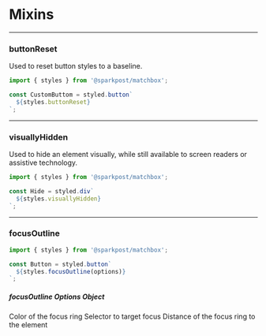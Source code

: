 # Mixins

---

### buttonReset

Used to reset button styles to a baseline.

```jsx
import { styles } from '@sparkpost/matchbox';

const CustomButtom = styled.button`
  ${styles.buttonReset}
`;
```

---

### visuallyHidden

Used to hide an element visually, while still available to screen readers or assistive technology.

```jsx
import { styles } from '@sparkpost/matchbox';

const Hide = styled.div`
  ${styles.visuallyHidden}
`;
```

---

### focusOutline

```jsx
import { styles } from '@sparkpost/matchbox';

const Button = styled.button`
  ${styles.focusOutline(options)}
`;
```

<Box mb="800" />

##### focusOutline Options Object

<Prop name="color" type="string" defaultValue="tokens.color_blue_700">
  Color of the focus ring
</Prop>
<Prop name="modifier" type="string" defaultValue="'&:focus'">
  Selector to target focus
</Prop>
<Prop name="offest" type="string" defaultValue="'3px'">
  Distance of the focus ring to the element
</Prop>
